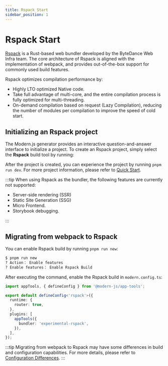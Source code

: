 ```yaml
---
title: Rspack Start
sidebar_position: 1
---
```


# Rspack Start

[Rspack](https://www.rspack.dev/) is a Rust-based web bundler developed by the ByteDance Web Infra team. The core architecture of Rspack is aligned with the implementation of webpack, and provides out-of-the-box support for commonly used build features.

Rspack optimizes compilation performance by:

- Highly LTO optimized Native code.
- Take full advantage of multi-core, and the entire compilation process is fully optimized for multi-threading.
- On-demand compilation based on request (Lazy Compilation), reducing the number of modules per compilation to improve the speed of cold start.

## Initializing an Rspack project

The Modern.js generator provides an interactive question-and-answer interface to initialize a project. To create an Rspack project, simply select the **Rspack** build tool by running:


<InitRspackApp />

After the project is created, you can experience the project by running `pnpm run dev`. For more project information, please refer to [Quick Start](/guides/get-started/quick-start.html).

:::tip
When using Rspack as the bundler, the following features are currently not supported:

- Server-side rendering (SSR)
- Static Site Generation (SSG)
- Micro Frontend.
- Storybook debugging.

:::

## Migrating from webpack to Rspack

You can enable Rspack build by running `pnpm run new`:

```bash
$ pnpm run new
? Action： Enable features
? Enable features： Enable Rspack Build
```

After executing the command, enable the Rspack build in `modern.config.ts`:

```ts title=modern.config.ts
import appTools, { defineConfig } from '@modern-js/app-tools';

export default defineConfig<'rspack'>({
  runtime: {
    router: true,
  },
  plugins: [
    appTools({
      bundler: 'experimental-rspack',
    }),
  ],
});
```

:::tip
Migrating from webpack to Rspack may have some differences in build and configuration capabilities. For more details, please refer to [Configuration Differences](https://modernjs.dev/builder/en/guide/advanced/rspack-start.html#migrating-from-webpack-to-rspack).
:::
